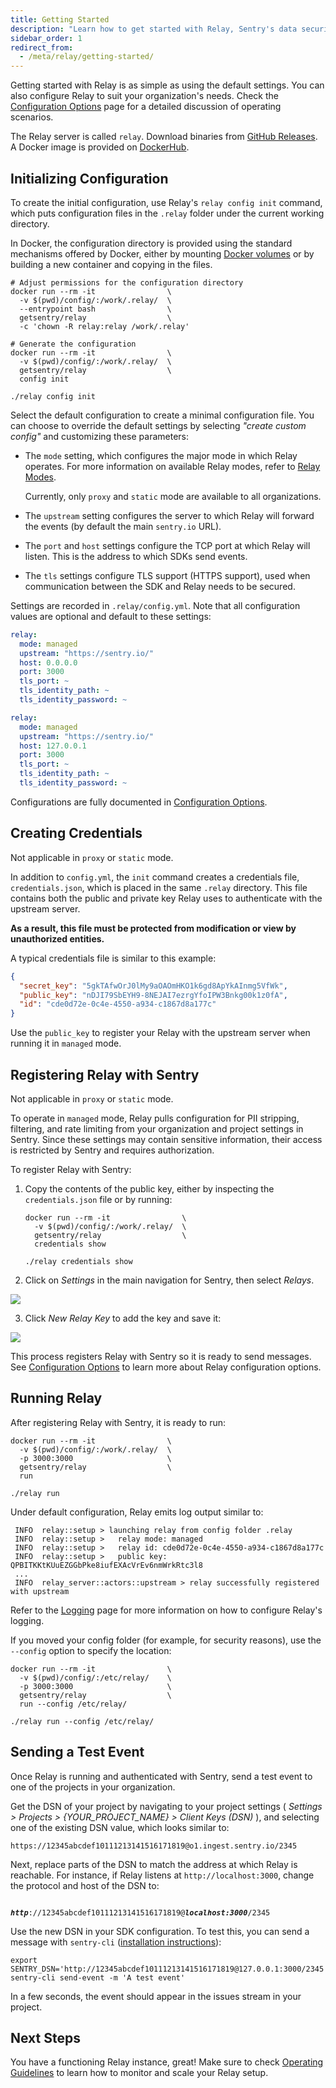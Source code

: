 ```yaml
---
title: Getting Started
description: "Learn how to get started with Relay, Sentry's data security solution."
sidebar_order: 1
redirect_from:
  - /meta/relay/getting-started/
---
```


Getting started with Relay is as simple as using the default settings. You can also configure Relay to suit your organization's needs. Check the [Configuration Options](/product/relay/options/) page for a detailed discussion of operating scenarios.

<Note>
<markdown>

The Relay server is called `relay`. Download binaries from [GitHub
Releases](https://github.com/getsentry/relay/releases). A Docker image is provided on [DockerHub](https://hub.docker.com/r/getsentry/relay/).

</markdown>
</Note>

## Initializing Configuration

To create the initial configuration, use Relay's `relay config init` command,
which puts configuration files in the `.relay` folder under the current working
directory.

<Note>

In Docker, the configuration directory is provided using the standard
mechanisms offered by Docker, either by mounting [Docker
volumes](https://docs.docker.com/storage/volumes/) or by building a new
container and copying in the files.

</Note>

```shell {tabTitle:Run in Docker}
# Adjust permissions for the configuration directory
docker run --rm -it                \
  -v $(pwd)/config/:/work/.relay/  \
  --entrypoint bash                \
  getsentry/relay                  \
  -c 'chown -R relay:relay /work/.relay'

# Generate the configuration
docker run --rm -it                \
  -v $(pwd)/config/:/work/.relay/  \
  getsentry/relay                  \
  config init
```

```shell {tabTitle:Run Executable}
./relay config init
```

Select the default configuration to create a minimal configuration file.
You can choose to override the default settings by selecting
_"create custom config"_ and customizing these parameters:

- The `mode` setting, which configures the major mode in which Relay operates. For more information on available Relay modes, refer to [Relay Modes](/product/relay/modes/).

  <Alert level="warning">

  Currently, only `proxy` and `static` mode are available to all organizations.

  </Alert>

- The `upstream` setting configures the server to which Relay will forward the
  events (by default the main `sentry.io` URL).

- The `port` and `host` settings configure the TCP port at which Relay will
  listen. This is the address to which SDKs send events.

- The `tls` settings configure TLS support (HTTPS support), used when  communication between the SDK and Relay needs to be secured.

Settings are recorded in `.relay/config.yml`. Note that all configuration values
are optional and default to these settings:

```yaml {tabTitle:Run in Docker}
relay:
  mode: managed
  upstream: "https://sentry.io/"
  host: 0.0.0.0
  port: 3000
  tls_port: ~
  tls_identity_path: ~
  tls_identity_password: ~
```

```yaml {tabTitle:Run Executable}
relay:
  mode: managed
  upstream: "https://sentry.io/"
  host: 127.0.0.1
  port: 3000
  tls_port: ~
  tls_identity_path: ~
  tls_identity_password: ~
```

Configurations are fully documented in [Configuration Options](/product/relay/options/).

## Creating Credentials

<Alert level="info">

Not applicable in `proxy` or `static` mode.

</Alert>

In addition to `config.yml`, the `init` command creates a credentials file, `credentials.json`, which is placed in the same `.relay` directory. This file contains both the public and private key Relay uses to authenticate with the upstream server.

**As a result, this file must be protected from modification or view by unauthorized entities.**

A typical credentials file is similar to this example:

```json
{
  "secret_key": "5gkTAfwOrJ0lMy9aOAOmHKO1k6gd8ApYkAInmg5VfWk",
  "public_key": "nDJI79SbEYH9-8NEJAI7ezrgYfoIPW3Bnkg00k1z0fA",
  "id": "cde0d72e-0c4e-4550-a934-c1867d8a177c"
}
```

Use the `public_key` to register your Relay with the upstream server when running it in `managed` mode.

## Registering Relay with Sentry

<Alert level="info">

Not applicable in `proxy` or `static` mode.

</Alert>

To operate in `managed` mode, Relay pulls configuration for PII stripping,
filtering, and rate limiting from your organization and project settings in
Sentry. Since these settings may contain sensitive information, their access is
restricted by Sentry and requires authorization.

To register Relay with Sentry:

1. Copy the contents of the public key, either by inspecting the `credentials.json` file or by running:

   ```shell {tabTitle:Run in Docker}
   docker run --rm -it                \
     -v $(pwd)/config/:/work/.relay/  \
     getsentry/relay                  \
     credentials show
   ```

   ```shell {tabTitle:Run Executable}
   ./relay credentials show
   ```

2. Click on _Settings_ in the main navigation for Sentry, then select _Relays_.

  ![](add-relay-key.png)

3. Click _New Relay Key_ to add the key and save it:

  ![](edit-relay-key.png)

This process registers Relay with Sentry so it is ready to send messages. See
[Configuration Options](/product/relay/options/) to learn more about Relay configuration options.

## Running Relay

After registering Relay with Sentry, it is ready to run:

```shell {tabTitle:Run in Docker}
docker run --rm -it                \
  -v $(pwd)/config/:/work/.relay/  \
  -p 3000:3000                     \
  getsentry/relay                  \
  run
```

```shell {tabTitle:Run Executable}
./relay run
```

Under default configuration, Relay emits log output similar to:

```
 INFO  relay::setup > launching relay from config folder .relay
 INFO  relay::setup >   relay mode: managed
 INFO  relay::setup >   relay id: cde0d72e-0c4e-4550-a934-c1867d8a177c
 INFO  relay::setup >   public key: QPBITKKtKUuEZGGbPke8iufEXAcVrEv6nmWrkRtc3l8
 ...
 INFO  relay_server::actors::upstream > relay successfully registered with upstream
```

Refer to the [Logging](/product/relay/logging/) page for more information on how to configure Relay's logging.

If you moved your config folder (for example, for security reasons), use the `--config` option to specify the location:

```shell {tabTitle:Run in Docker}
docker run --rm -it                \
  -v $(pwd)/config/:/etc/relay/    \
  -p 3000:3000                     \
  getsentry/relay                  \
  run --config /etc/relay/
```

```shell {tabTitle:Run Executable}
./relay run --config /etc/relay/
```

## Sending a Test Event

Once Relay is running and authenticated with Sentry, send a test event to one of the projects in your organization.

Get the DSN of your project by navigating to your project settings ( _Settings > Projects > {YOUR_PROJECT_NAME} > Client Keys (DSN)_ ), and selecting one of the existing DSN value, which looks similar to:

`https://12345abcdef10111213141516171819@o1.ingest.sentry.io/2345`

Next, replace parts of the DSN to match the address at which Relay is reachable.
For instance, if Relay listens at `http://localhost:3000`, change the protocol
and host of the DSN to:

<code>
<strong><i>http</i></strong>://12345abcdef10111213141516171819@<strong><i>localhost:3000</i></strong>/2345
</code>

Use the new DSN in your SDK configuration. To test this, you can send a message
with `sentry-cli` ([installation instructions](/cli/installation/)):

```shell
export SENTRY_DSN='http://12345abcdef10111213141516171819@127.0.0.1:3000/2345'
sentry-cli send-event -m 'A test event'
```

In a few seconds, the event should appear in the issues stream in your
project.


## Next Steps

You have a functioning Relay instance, great! Make sure to check [Operating Guidelines](/product/relay/best-practices/) to learn how to monitor and scale your Relay setup.


<PageGrid />
